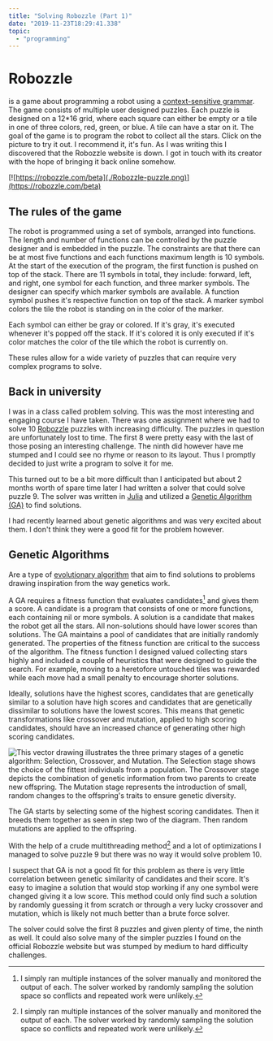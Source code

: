 ```yaml
---
title: "Solving Robozzle (Part 1)"
date: "2019-11-23T18:29:41.338"
topic:
  - "programming"
---
```


# Robozzle

is a game about programming a robot using a [context-sensitive grammar](https://en.wikipedia.org/wiki/Context-sensitive_grammar).
The game consists of multiple user designed puzzles.
Each puzzle is designed on a 12\*16 grid, where each square can either be empty or a tile in one of three colors, red, green, or blue.
A tile can have a star on it.
The goal of the game is to program the robot to collect all the stars.
Click on the picture to try it out. I recommend it, it's fun.
As I was writing this I discovered that the Robozzle website is down.
I got in touch with its creator with the hope of bringing it back online somehow.

[![https://robozzle.com/beta](./Robozzle-puzzle.png)](https://robozzle.com/beta)

## The rules of the game

The robot is programmed using a set of symbols, arranged into functions.
The length and number of functions can be controlled by the puzzle designer and is embedded in the puzzle.
The constraints are that there can be at most five functions and each functions maximum length is 10 symbols.
At the start of the execution of the program, the first function is pushed on top of the stack.
There are 11 symbols in total, they include: forward, left, and right, one symbol for each function, and three marker symbols.
The designer can specify which marker symbols are available.
A function symbol pushes it's respective function on top of the stack. A marker symbol colors the tile the robot is standing on in the color of the marker.

Each symbol can either be gray or colored. If it's gray, it's executed whenever it's popped off the stack. If it's colored it is only executed if it's color matches the color of the tile which the robot is currently on.

These rules allow for a wide variety of puzzles that can require very complex programs to solve.

## Back in university

I was in a class called problem solving. This was the most interesting and engaging course I have taken.
There was one assignment where we had to solve 10 [Robozzle](https://robozzle.com) puzzles with increasing difficulty.
The puzzles in question are unfortunately lost to time.
The first 8 were pretty easy with the last of those posing an interesting challenge. The ninth did however have me stumped and I could see no rhyme or reason to its layout.
Thus I promptly decided to just write a program to solve it for me.

This turned out to be a bit more difficult than I anticipated but about 2 months worth of spare time later I had written a solver that could solve puzzle 9.
The solver was written in [Julia](https://julialang.org) and utilized a [Genetic Algorithm (GA)](https://en.wikipedia.org/wiki/Genetic_algorithm) to find solutions.

I had recently learned about genetic algorithms and was very excited about them.
I don't think they were a good fit for the problem however.

## Genetic Algorithms

Are a type of [evolutionary algorithm](https://en.wikipedia.org/wiki/Evolutionary_algorithm) that aim to find solutions to problems drawing inspiration from the way genetics work.

A GA requires a fitness function that evaluates candidates[^1] and gives them a score.
A candidate is a program that consists of one or more functions, each containing nil or more symbols. A solution is a candidate that makes the robot get all the stars.
All non-solutions should have lower scores than solutions.
The GA maintains a pool of candidates that are initially randomly generated.
The properties of the fitness function are critical to the success of the algorithm.
The fitness function I designed valued collecting stars highly and included a couple of heuristics that were designed to guide the search.
For example, moving to a heretofore untouched tiles was rewarded while each move had a small penalty to encourage shorter solutions.

Ideally, solutions have the highest scores, candidates that are genetically similar to a solution have high scores and candidates that are genetically dissimilar to solutions have the lowest scores.
This means that genetic transformations like crossover and mutation, applied to high scoring candidates, should have an increased chance of generating other high scoring candidates.

![This vector drawing illustrates the three primary stages of a genetic algorithm: Selection, Crossover, and Mutation. The Selection stage shows the choice of the fittest individuals from a population. The Crossover stage depicts the combination of genetic information from two parents to create new offspring. The Mutation stage represents the introduction of small, random changes to the offspring's traits to ensure genetic diversity.](./selection-crossover-mutation.png "Source: http://www.turingfinance.com/wp-content/uploads/2014/04/Genetic-Algorithm1.png")

The GA starts by selecting some of the highest scoring candidates. Then it breeds them together as seen in step two of the diagram. Then random mutations are applied to the offspring.

With the help of a crude multithreading method[^1] and a lot of optimizations I managed to solve puzzle 9 but there was no way it would solve problem 10.

I suspect that GA is not a good fit for this problem as there is very little correlation between genetic similarity of candidates and their score.
It's easy to imagine a solution that would stop working if any one symbol were changed giving it a low score.
This method could only find such a solution by randomly guessing it from scratch or through a very lucky crossover and mutation, which is likely not much better than a brute force solver.

The solver could solve the first 8 puzzles and given plenty of time, the ninth as well. 
It could also solve many of the simpler puzzles I found on the official Robozzle website but was stumped by medium to hard difficulty challenges.

[^1]: I simply ran multiple instances of the solver manually and monitored the output of each. The solver worked by randomly sampling the solution space so conflicts and repeated work were unlikely.
